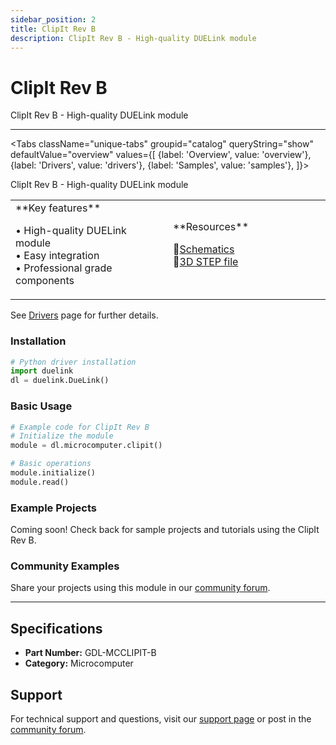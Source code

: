 ```yaml
---
sidebar_position: 2
title: ClipIt Rev B
description: ClipIt Rev B - High-quality DUELink module
---
```



# ClipIt Rev B

<ProductImageSelector 
  partNumber="mcclipit-b"
  productName="ClipIt Rev B"
/>

ClipIt Rev B - High-quality DUELink module

---

<Tabs className="unique-tabs" groupid="catalog" queryString="show" defaultValue="overview"
  values={[
    {label: 'Overview', value: 'overview'},
    {label: 'Drivers', value: 'drivers'},
    {label: 'Samples', value: 'samples'},
  ]}>

<TabItem value="overview">

ClipIt Rev B - High-quality DUELink module

<table><td width='50%'>
**Key features**

• High-quality DUELink module<br/>
• Easy integration<br/>
• Professional grade components<br/>

</td><td width='50%'>
**Resources**
 
📄[Schematics](/static/sch/mcclipit-b.pdf)<br/>
🔩[3D STEP file](/static/3d/MCCLIPIT-B.step)<br/>

</td></table>

</TabItem>

<TabItem value="drivers">

See [Drivers](../../engine/drivers) page for further details.

### Installation

```python
# Python driver installation
import duelink
dl = duelink.DueLink()
```

### Basic Usage

```python
# Example code for ClipIt Rev B
# Initialize the module
module = dl.microcomputer.clipit()

# Basic operations
module.initialize()
module.read()
```

</TabItem>

<TabItem value="samples">

### Example Projects

Coming soon! Check back for sample projects and tutorials using the ClipIt Rev B.

### Community Examples

Share your projects using this module in our [community forum](https://forums.ghielectronics.com).

</TabItem>

</Tabs>

---

## Specifications

- **Part Number:** GDL-MCCLIPIT-B
- **Category:** Microcomputer

## Support

For technical support and questions, visit our [support page](../../support) or post in the [community forum](https://forums.ghielectronics.com).
